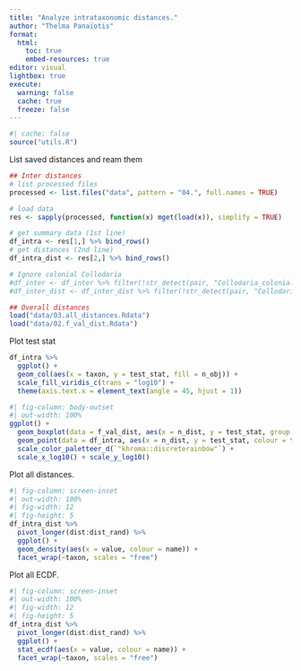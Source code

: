```yaml
---
title: "Analyze intrataxonomic distances."
author: "Thelma Panaïotis"
format: 
  html:
    toc: true
    embed-resources: true
editor: visual
lightbox: true
execute:
  warning: false
  cache: true
  freeze: false
---
```


```r
#| cache: false
source("utils.R")
```

List saved distances and ream them

```r
## Inter distances
# list processed files
processed <- list.files("data", pattern = "04.", full.names = TRUE)

# load data
res <- sapply(processed, function(x) mget(load(x)), simplify = TRUE)

# get summary data (1st line)
df_intra <- res[1,] %>% bind_rows()
# get distances (2nd line)
df_intra_dist <- res[2,] %>% bind_rows()

# Ignore colonial Collodaria
#df_inter <- df_inter %>% filter(!str_detect(pair, "Collodaria_colonial"))
#df_inter_dist <- df_inter_dist %>% filter(!str_detect(pair, "Collodaria_colonial"))

## Overall distances
load("data/03.all_distances.Rdata")
load("data/02.f_val_dist.Rdata")
```

Plot test stat

```r
df_intra %>% 
  ggplot() +
  geom_col(aes(x = taxon, y = test_stat, fill = n_obj)) +
  scale_fill_viridis_c(trans = "log10") +
  theme(axis.text.x = element_text(angle = 45, hjust = 1))
```

```r
#| fig-column: body-outset
#| out-width: 100%
ggplot() + 
  geom_boxplot(data = f_val_dist, aes(x = n_dist, y = test_stat, group = n_dist), colour = "gray") +
  geom_point(data = df_intra, aes(x = n_dist, y = test_stat, colour = taxon)) +
  scale_color_paletteer_d(`"khroma::discreterainbow"`) +
  scale_x_log10() + scale_y_log10()
```

Plot all distances.

```r
#| fig-column: screen-inset
#| out-width: 100%
#| fig-width: 12
#| fig-height: 5
df_intra_dist %>% 
  pivot_longer(dist:dist_rand) %>% 
  ggplot() +
  geom_density(aes(x = value, colour = name)) +
  facet_wrap(~taxon, scales = "free")
```

Plot all ECDF.

```r
#| fig-column: screen-inset
#| out-width: 100%
#| fig-width: 12
#| fig-height: 5
df_intra_dist %>% 
  pivot_longer(dist:dist_rand) %>% 
  ggplot() +
  stat_ecdf(aes(x = value, colour = name)) +
  facet_wrap(~taxon, scales = "free")
```

